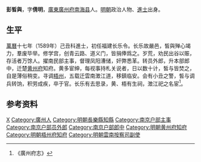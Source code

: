 '''彭晳與'''，字'''倩明'''，[[廣東|廣東]][[廣州府|廣州府]][[南海县|南海县]]人。[[明朝|明朝]]政治人物、[[進士|進士]]出身。

== 生平 ==
[[萬曆|萬曆]]十七年（1589年）己丑科進士，初任福建长乐令。长乐故嚴邑，皙與殚心竭力，羣废毕举。修学宫，创青云路、道义门，皆捐俸爲之。岁荒，劝民出谷以赈，存活者万馀人。擢南民部主事，督理凤阳漕储，奸弊悉革。转员外郎，升本部郎中，迁楚[[黄州府|黄州府]]知府。黄多宦绅，每视事持札关说者，日以数十计，皙与皆焚之，自是薄俗稍变。寻调[[梧州|梧州]]，五载迁雲南澂江道，移鎮临安。会有小丑之警，皙与调兵转饷，积劳成疾，卒于官。长乐有去思录，黄、梧有生祠，澂江祀之名宦<ref>《廣州府志》</ref>。

== 参考资料 ==
{{reflist}}

{{萬曆十七年己丑科殿試金榜}}

{{Authority control}}

{{DEFAULTSORT:Peng彭}}
[[Category:彭姓|X]]
[[Category:廣州人|Category:廣州人]]
[[Category:明朝長樂縣知縣|Category:明朝長樂縣知縣]]
[[Category:南京户部主事|Category:南京户部主事]]
[[Category:南京户部员外郎|Category:南京户部员外郎]]
[[Category:南京户部郎中|Category:南京户部郎中]]
[[Category:明朝黄州府知府|Category:明朝黄州府知府]]
[[Category:明朝梧州府知府|Category:明朝梧州府知府]]
[[Category:明朝雲南按察司副使|Category:明朝雲南按察司副使]]


{{明朝人物小作品}}